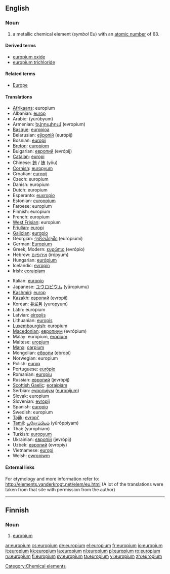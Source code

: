 {{see|Europium}}
==English==
{{elements|Eu|samarium|Sm|gadolinium|Gd}}

===Noun===
{{en-noun|-}}
{{wikipedia}}

# a metallic chemical element (''symbol'' Eu) with an [[atomic number]] of 63.

====Derived terms====
* [[europium oxide]]
* [[europium trichloride]]

====Related terms====
* [[Europe]]<!--from which "europium" is derived-->

====Translations====
{{top}}
* [[Afrikaans]]: europium
* Albanian: [[europ]]
* Arabic: {{Arab|[[يروبيوم]]}} (yurúbyum) {{m}}
* Armenian: [[եվրոպիում]] (evropium)
* [[Basque]]: [[europioa]]
* Belarusian: [[еўропiй]] (európij) {{m}}
* Bosnian: [[europij]]
* [[Breton]]: [[europiom]]
* Bulgarian: [[европий]] (evrópij) {{m}}
* [[Catalan]]: [[europi]]
* Chinese: [[銪]] / [[铕]] (yǒu)
* [[Cornish]]: [[europyum]]
* Croatian: [[europij]]
* Czech: europium
* Danish: europium
* Dutch: europium {{n}}
* Esperanto: [[euxropio]]
* Estonian: [[euroopium]]
* Faroese: europium
* Finnish: europium
* French: europium {{m}}
* [[West Frisian]]: europium
* [[Friulian]]: [[europi]]
* [[Galician]]: [[europio]]
* Georgian: [[ეუროპიუმი]] (europiumi)
* German: [[Europium]] {{n}}
* Greek, Modern: [[ευρώπιο]] (evrópio) {{n}}
* Hebrew: [[אירופיום]] (irópyum)
* Hungarian: [[európium]]
* Icelandic: [[evropín]]
* Irish: [[eoraipiam]]
{{mid}}
* Italian: [[europio]] {{m}}
* Japanese: [[ユウロピウム]] (yūropiumu)
* [[Kashmiri]]: [[europ]]
* Kazakh: [[европий]] (evropii)
* Korean: [[유로퓸]] (yuropyum)
* Latin: europium
* Latvian: [[eiropijs]]
* Lithuanian: [[europis]]
* [[Luxembourgish]]: europium
* [[Macedonian]]: [[европиум]] (evrópium) {{m}}
* Malay: europium, [[eropium]]
* Maltese: [[uropjum]]
* [[Manx]]: [[oarpium]]
* Mongolian: [[ебропи]] (ebropi)
* Norwegian: europium
* Polish: [[europ]] {{m}}
* Portuguese: [[európio]] {{m}}
* Romanian: [[europiu]] {{n}}
* Russian: [[европий]] (jevrópij) {{m}}
* [[Scottish Gaelic]]: [[eoraipiam]]
* Serbian: [[еуропиjум]] ([[europijum]]) {{m}}
* Slovak: europium
* Slovenian: [[evropij]]
* Spanish: [[europio]] {{m}}
* Swedish: europium
* [[Tajik]]: [[evropi']]
* [[Tamil]]: [[யூரோப்பியம்]] (yūrōppiyam)
* Thai: {{Thai|[[ยูโรเพียม]]}} (yūrōphiam)
* Turkish: [[europyum]]
* Ukrainian: [[європiй]] (jevrópij) {{m}}
* Uzbek: [[европий]] (evropiy)
* Vietnamese: [[europi]]
* Welsh: [[ewropiwm]]
{{bottom}}

====External links====
For etymology and more information refer to:
http://elements.vanderkrogt.net/elem/eu.html
(A lot of the translations were taken from that site with permission from the author)

[[Category:Chemical elements]]

----

==Finnish==
{{wikipedia|lang=fi}}

===Noun===
{{fi-noun}}

# {{element|lang=fi}} [[#English|europium]]

[[ar:europium]]
[[cs:europium]]
[[de:europium]]
[[el:europium]]
[[fr:europium]]
[[io:europium]]
[[it:europium]]
[[kk:europium]]
[[la:europium]]
[[nl:europium]]
[[pl:europium]]
[[ro:europium]]
[[ru:europium]]
[[fi:europium]]
[[sv:europium]]
[[ta:europium]]
[[vi:europium]]
[[zh:europium]]